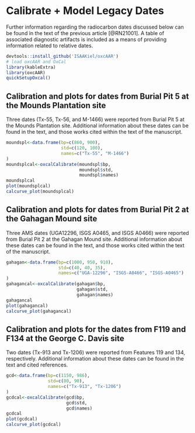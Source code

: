 # Calibrate + Model Legacy Dates

Further information regarding the radiocarbon dates discussed below can be found in the text of the previous article [@RN21001]. A table of associated diagnostic artifacts is included as a means of providing information related to relative dates.

```r
devtools::install_github('ISAAKiel/oxcAAR')
# load oxcAAR and OxCal
library(kableExtra)
library(oxcAAR)
quickSetupOxcal()
```

## Calibration and plots for dates from Burial Pit 5 at the Mounds Plantation site

Three dates (Tx-55, Tx-56, and M-1466) were reported from Burial Pit 5 at the Mounds Plantation site. Additional information about these dates can be found in the text, and those works cited within the text of the manuscript.

```r
moundspl<-data.frame(bp=c(860, 900),
                     std=c(120, 100),
                     names=c("Tx-55", "M-1466")
)
moundsplcal<-oxcalCalibrate(moundspl$bp, 
                            moundspl$std, 
                            moundspl$names)
moundsplcal
plot(moundsplcal)
calcurve_plot(moundsplcal)
```

## Calibration and plots for dates from Burial Pit 2 at the Gahagan Mound site

Three AMS dates (UGA12296, ISGS A0465, and ISGS A0466) were reported from Burial Pit 2 at the Gahagan Mound site. Additional information about these dates can be found in the text, and those works cited within the text of the manuscript.

```r
gahagan<-data.frame(bp=c(1000, 950, 910),
                    std=c(40, 40, 35),
                    names=c("UGA-12296", "ISGS-A0466", "ISGS-A0465")
)
gahagancal<-oxcalCalibrate(gahagan$bp, 
                           gahagan$std, 
                           gahagan$names)
gahagancal
plot(gahagancal)
calcurve_plot(gahagancal)
```

## Calibration and plots for the dates from F119 and F134 at the George C. Davis site

Two dates (Tx-913 and Tx-1206) were reported from Features 119 and 134, respectively. Additional information about these dates can be found in the text and cited references.

```r
gcd<-data.frame(bp=c(1150, 986),
                std=c(80, 90),
                names=c("Tx-913", "Tx-1206")
)
gcdcal<-oxcalCalibrate(gcd$bp,
                       gcd$std,
                       gcd$names)
gcdcal
plot(gcdcal)
calcurve_plot(gcdcal)
```
